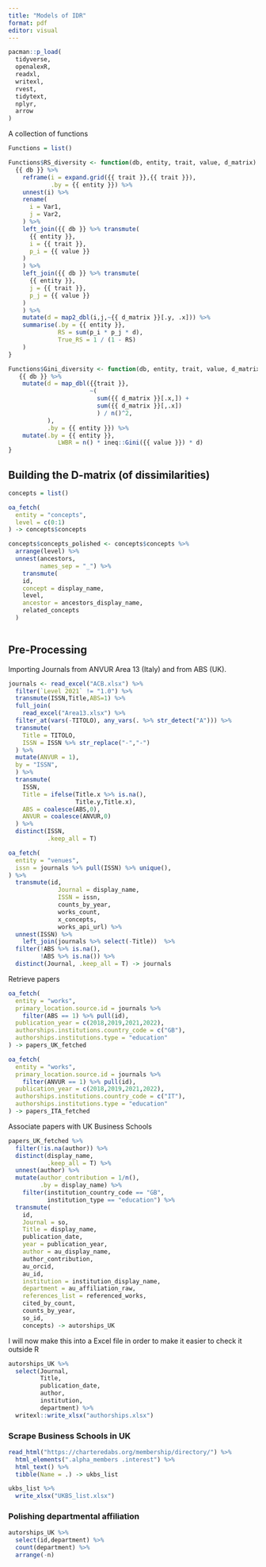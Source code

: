 ```yaml
---
title: "Models of IDR"
format: pdf
editor: visual
---
```


```r
pacman::p_load(
  tidyverse,
  openalexR,
  readxl,
  writexl,
  rvest,
  tidytext,
  nplyr,
  arrow
)
```

A collection of functions

```r
Functions = list()

Functions$RS_diversity <- function(db, entity, trait, value, d_matrix) {
  {{ db }} %>%
    reframe(i = expand.grid({{ trait }},{{ trait }}),
            .by = {{ entity }}) %>%
    unnest(i) %>%
    rename(
      i = Var1,
      j = Var2,
    ) %>%
    left_join({{ db }} %>% transmute(
      {{ entity }},
      i = {{ trait }},
      p_i = {{ value }}
    )
    ) %>%
    left_join({{ db }} %>% transmute(
      {{ entity }},
      j = {{ trait }},
      p_j = {{ value }}
    )
    ) %>%
    mutate(d = map2_dbl(i,j,~{{ d_matrix }}[.y, .x])) %>%
    summarise(.by = {{ entity }},
              RS = sum(p_i * p_j * d),
              True_RS = 1 / (1 - RS)
    )
}

Functions$Gini_diversity <- function(db, entity, trait, value, d_matrix) {
   {{ db }} %>%
    mutate(d = map_dbl({{trait }},
                       ~(
                         sum({{ d_matrix }}[.x,]) +
                         sum({{ d_matrix }}[,.x])
                         ) / n()^2,
           ),
           .by = {{ entity }}) %>%
    mutate(.by = {{ entity }},
              LWBR = n() * ineq::Gini({{ value }}) * d)
}
```

## Building the D-matrix (of dissimilarities)

```r
concepts = list()

oa_fetch(
  entity = "concepts",
  level = c(0:1)
) -> concepts$concepts

concepts$concepts_polished <- concepts$concepts %>%
  arrange(level) %>%
  unnest(ancestors,
         names_sep = "_") %>%
    transmute(
    id,
    concept = display_name,
    level,
    ancestor = ancestors_display_name,
    related_concepts
  )
  
```

## Pre-Processing

Importing Journals from ANVUR Area 13 (Italy) and from ABS (UK).

```r
journals <- read_excel("ACB.xlsx") %>%
  filter(`Level 2021` != "1.0") %>%
  transmute(ISSN,Title,ABS=1) %>%
  full_join(
    read_excel("Area13.xlsx") %>%
  filter_at(vars(-TITOLO), any_vars(. %>% str_detect("A"))) %>%
  transmute(
    Title = TITOLO,
    ISSN = ISSN %>% str_replace("‐","-")
  ) %>%
  mutate(ANVUR = 1),
  by = "ISSN",
  ) %>%
  transmute(
    ISSN,
    Title = ifelse(Title.x %>% is.na(),
                   Title.y,Title.x),
    ABS = coalesce(ABS,0),
    ANVUR = coalesce(ANVUR,0)
  ) %>%
  distinct(ISSN,
           .keep_all = T)

oa_fetch(
  entity = "venues",
  issn = journals %>% pull(ISSN) %>% unique(),
) %>%
  transmute(id,
              Journal = display_name,
              ISSN = issn,
              counts_by_year,
              works_count,
              x_concepts,
              works_api_url) %>%
  unnest(ISSN) %>%
    left_join(journals %>% select(-Title))  %>%
  filter(!ABS %>% is.na(),
         !ABS %>% is.na()) %>%
  distinct(Journal, .keep_all = T) -> journals

```

Retrieve papers

```r
oa_fetch(
  entity = "works",
  primary_location.source.id = journals %>%
    filter(ABS == 1) %>% pull(id),
  publication_year = c(2018,2019,2021,2022),
  authorships.institutions.country_code = c("GB"),
  authorships.institutions.type = "education"
) -> papers_UK_fetched

oa_fetch(
  entity = "works",
  primary_location.source.id = journals %>%
    filter(ANVUR == 1) %>% pull(id),
  publication_year = c(2018,2019,2021,2022),
  authorships.institutions.country_code = c("IT"),
  authorships.institutions.type = "education"
) -> papers_ITA_fetched
```

Associate papers with UK Business Schools

```r
papers_UK_fetched %>%
  filter(!is.na(author)) %>%
  distinct(display_name,
           .keep_all = T) %>%
  unnest(author) %>%
  mutate(author_contribution = 1/n(),
         .by = display_name) %>%
    filter(institution_country_code == "GB",
           institution_type == "education") %>%
  transmute(
    id,
    Journal = so,
    Title = display_name,
    publication_date,
    year = publication_year,
    author = au_display_name,
    author_contribution,
    au_orcid,
    au_id,
    institution = institution_display_name,
    department = au_affiliation_raw,
    references_list = referenced_works,
    cited_by_count,
    counts_by_year,
    so_id,
    concepts) -> autorships_UK
```

I will now make this into a Excel file in order to make it easier to check it outside R

```r
autorships_UK %>%
  select(Journal,
         Title,
         publication_date,
         author,
         institution,
         department) %>%
  writexl::write_xlsx("authorships.xlsx")
```

### Scrape Business Schools in UK

```r

read_html("https://charteredabs.org/membership/directory/") %>%
  html_elements(".alpha_members .interest") %>%
  html_text() %>%
  tibble(Name = .) -> ukbs_list

ukbs_list %>%
  write_xlsx("UKBS_list.xlsx")
```

### Polishing departmental affiliation

```r
autorships_UK %>%
  select(id,department) %>%
  count(department) %>%
  arrange(-n)
```
